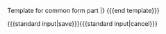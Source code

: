 <noinclude>Template for common form part
</noinclude>
<includeonly>
|}
<nowiki>{{{end template}}}</nowiki>

<nowiki>{{{standard input|save}}}</nowiki><nowiki>{{{standard input|cancel}}}</nowiki>
</includeonly>
